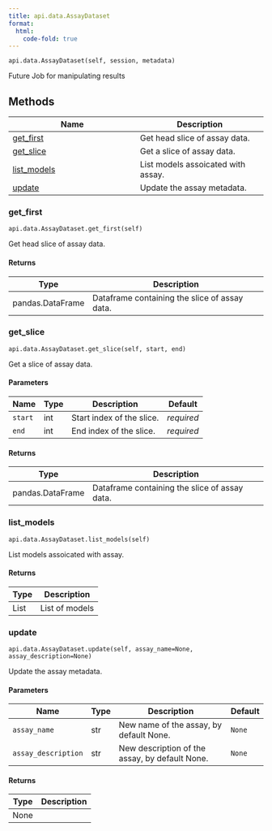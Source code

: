 ```yaml
---
title: api.data.AssayDataset 
format:
  html:
    code-fold: true
---
```


`api.data.AssayDataset(self, session, metadata)`

Future Job for manipulating results

## Methods

| Name | Description |
| --- | --- |
| [get_first](#openprotein.api.data.AssayDataset.get_first) | Get head slice of assay data. |
| [get_slice](#openprotein.api.data.AssayDataset.get_slice) | Get a slice of assay data. |
| [list_models](#openprotein.api.data.AssayDataset.list_models) | List models assoicated with assay. |
| [update](#openprotein.api.data.AssayDataset.update) | Update the assay metadata. |

### get_first { #openprotein.api.data.AssayDataset.get_first }

`api.data.AssayDataset.get_first(self)`

Get head slice of assay data.

#### Returns

| Type             | Description                                   |
|------------------|-----------------------------------------------|
| pandas.DataFrame | Dataframe containing the slice of assay data. |

### get_slice { #openprotein.api.data.AssayDataset.get_slice }

`api.data.AssayDataset.get_slice(self, start, end)`

Get a slice of assay data.

#### Parameters

| Name    | Type   | Description               | Default    |
|---------|--------|---------------------------|------------|
| `start` | int    | Start index of the slice. | _required_ |
| `end`   | int    | End index of the slice.   | _required_ |

#### Returns

| Type             | Description                                   |
|------------------|-----------------------------------------------|
| pandas.DataFrame | Dataframe containing the slice of assay data. |

### list_models { #openprotein.api.data.AssayDataset.list_models }

`api.data.AssayDataset.list_models(self)`

List models assoicated with assay.

#### Returns

| Type   | Description    |
|--------|----------------|
| List   | List of models |

### update { #openprotein.api.data.AssayDataset.update }

`api.data.AssayDataset.update(self, assay_name=None, assay_description=None)`

Update the assay metadata.

#### Parameters

| Name                | Type   | Description                                    | Default   |
|---------------------|--------|------------------------------------------------|-----------|
| `assay_name`        | str    | New name of the assay, by default None.        | `None`    |
| `assay_description` | str    | New description of the assay, by default None. | `None`    |

#### Returns

| Type   | Description   |
|--------|---------------|
| None   |               |